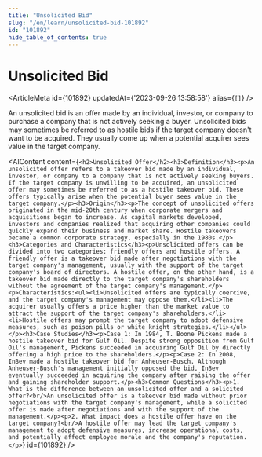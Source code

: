 ```yaml
---
title: "Unsolicited Bid"
slug: "/en/learn/unsolicited-bid-101892"
id: "101892"
hide_table_of_contents: true
---
```



# Unsolicited Bid

<ArticleMeta id={101892} updatedAt={'2023-09-26 13:58:58'} alias={`[]`} />
<div className='border-solid border-b border-t-0 my-4 border-[var(--ifm-color-gray-300)]' />

An unsolicited bid is an offer made by an individual, investor, or company to purchase a company that is not actively seeking a buyer. Unsolicited bids may sometimes be referred to as hostile bids if the target company doesn't want to be acquired. They usually come up when a potential acquirer sees value in the target company.

<AIContent content={`<h2>Unsolicited Offer</h2><h3>Definition</h3><p>An unsolicited offer refers to a takeover bid made by an individual, investor, or company to a company that is not actively seeking buyers. If the target company is unwilling to be acquired, an unsolicited offer may sometimes be referred to as a hostile takeover bid. These offers typically arise when the potential buyer sees value in the target company.</p><h3>Origin</h3><p>The concept of unsolicited offers originated in the mid-20th century when corporate mergers and acquisitions began to increase. As capital markets developed, investors and companies realized that acquiring other companies could quickly expand their business and market share. Hostile takeovers became a common corporate strategy, especially in the 1980s.</p><h3>Categories and Characteristics</h3><p>Unsolicited offers can be divided into two categories: friendly offers and hostile offers. A friendly offer is a takeover bid made after negotiations with the target company's management, usually with the support of the target company's board of directors. A hostile offer, on the other hand, is a takeover bid made directly to the target company's shareholders without the agreement of the target company's management.</p><p>Characteristics:<ul><li>Unsolicited offers are typically coercive, and the target company's management may oppose them.</li><li>The acquirer usually offers a price higher than the market value to attract the support of the target company's shareholders.</li><li>Hostile offers may prompt the target company to adopt defensive measures, such as poison pills or white knight strategies.</li></ul></p><h3>Case Studies</h3><p>Case 1: In 1984, T. Boone Pickens made a hostile takeover bid for Gulf Oil. Despite strong opposition from Gulf Oil's management, Pickens succeeded in acquiring Gulf Oil by directly offering a high price to the shareholders.</p><p>Case 2: In 2008, InBev made a hostile takeover bid for Anheuser-Busch. Although Anheuser-Busch's management initially opposed the bid, InBev eventually succeeded in acquiring the company after raising the offer and gaining shareholder support.</p><h3>Common Questions</h3><p>1. What is the difference between an unsolicited offer and a solicited offer?<br/>An unsolicited offer is a takeover bid made without prior negotiations with the target company's management, while a solicited offer is made after negotiations and with the support of the management.</p><p>2. What impact does a hostile offer have on the target company?<br/>A hostile offer may lead the target company's management to adopt defensive measures, increase operational costs, and potentially affect employee morale and the company's reputation.</p>`} id={101892} />
